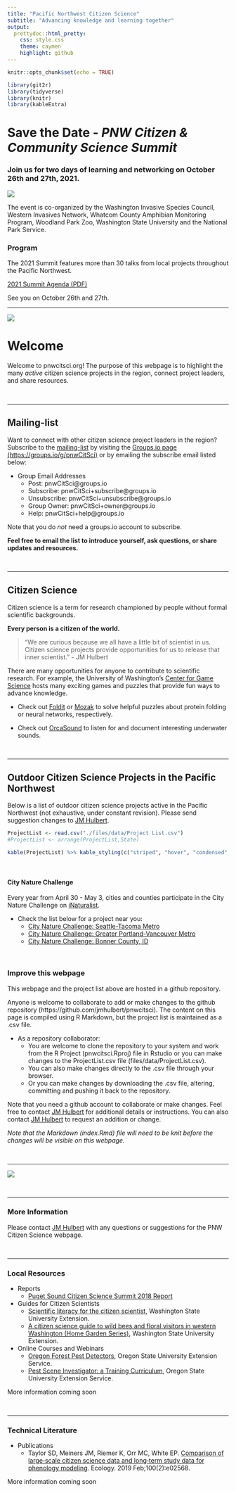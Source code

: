 ```yaml
---
title: "Pacific Northwest Citizen Science"
subtitle: "Advancing knowledge and learning together"
output: 
  prettydoc::html_pretty:
    css: style.css
    theme: caymen
    highlight: github
---
```

<!-- Global site tag (gtag.js) - Google Analytics -->
<script async src="https://www.googletagmanager.com/gtag/js?id=UA-44627976-9"></script>
<script>
  window.dataLayer = window.dataLayer || [];
  function gtag(){dataLayer.push(arguments);}
  gtag('js', new Date());
  gtag('config', 'UA-44627976-9');
</script>


```r
knitr::opts_chunk$set(echo = TRUE)
```


```r
library(git2r)
library(tidyverse)
library(knitr)
library(kableExtra)
```

# Save the Date - *PNW Citizen & Community Science Summit*  

###  Join us for two days of learning and networking on October 26th and 27th, 2021. 

[![](files/images/CitSciSummitWide.jpg)](https://www.eventbrite.com/e/pnw-citizen-science-summit-tickets-167104687619)

The event is co-organized by the Washington Invasive Species Council, Western Invasives Network, Whatcom County Amphibian Monitoring Program, Woodland Park Zoo, Washington State University and the National Park Service.

### **Program**

The 2021 Summit features more than 30 talks from local projects throughout the Pacific Northwest.

[2021 Summit Agenda (PDF)](./files/10.25.21 PNW CitSci Summit Final Agenda v2.pdf)

See you on October 26th and 27th.

***

![](files/images/PugetSoundCropped.jpg)

# Welcome
Welcome to pnwcitsci.org! The purpose of this webpage is to highlight the many *active* citizen science projects in the region, connect project leaders, and share resources. 

\  

***
## Mailing-list

Want to connect with other citizen science project leaders in the region? Subscribe to the [mailing-list](https://groups.io/g/pnwcitsci) by visiting the [Groups.io page (https://groups.io/g/pnwCitSci)](https://groups.io/g/pnwCitSci) or by emailing the subscribe email listed below: 

* Group Email Addresses
  +  Post: pnwCitSci@groups.io
  +  Subscribe: pnwCitSci+subscribe@groups.io
  +  Unsubscribe: pnwCitSci+unsubscribe@groups.io
  +  Group Owner: pnwCitSci+owner@groups.io
  +  Help: pnwCitSci+help@groups.io
  
Note that you do *not* need a groups.io account to subscribe.

**Feel free to email the list to introduce yourself, ask questions, or share updates and resources.** 

\  

***
## Citizen Science

Citizen science is a term for research championed by people without formal scientific backgrounds. 

**Every person is a citizen of the world.**

>"We are curious because we all have a little bit of scientist in us. Citizen science projects provide opportunities for us to release that inner scientist." - JM Hulbert

There are many opportunities for anyone to contribute to scientific research. For example, the University of Washington's [Center for Game Science](http://centerforgamescience.org/) hosts many exciting games and puzzles that provide fun ways to advance knowledge.

* Check out [Foldit](https://fold.it/) or [Mozak](https://www.mozak.science/landing) to solve helpful puzzles about protein folding or neural networks, respectively. 

* Check out [OrcaSound](https://www.orcasound.net/listen/) to listen for and document interesting underwater sounds.

\  

***
## Outdoor Citizen Science Projects in the Pacific Northwest

Below is a list of outdoor citizen science projects active in the Pacific Northwest (not exhaustive, under constant revision). Please send suggestion changes to [JM Hulbert](mailto:hulbe@wsu.edu).

```r
ProjectList <- read.csv("./files/data/Project List.csv")
#ProjectList <- arrange(ProjectList,State)
```

```r
kable(ProjectList) %>% kable_styling(c("striped", "hover", "condensed", "responsive", font_size = 5,fixed_thead=TRUE)) %>% column_spec(1, bold = T,border_right = T, width_min="11em") %>% column_spec(3, width_min="11em")  %>% column_spec(4, width_min="14em") %>% scroll_box(width = "95%") 
```
\ 

#### City Nature Challenge
Every year from April 30 - May 3, cities and counties participate in the City Nature Challenge on [iNaturalist](https://inaturalist.org). 

* Check the list below for a project near you:
  + [City Nature Challenge: Seattle-Tacoma Metro](https://www.inaturalist.org/projects/city-nature-challenge-2021-seattle-tacoma-metropolitan-area)
  + [City Nature Challenge: Greater Portland-Vancouver Metro](https://www.portland.gov/parks/nature/events/2021/4/30/city-nature-challenge)
  + [City Nature Challenge: Bonner County, ID](https://www.inaturalist.org/projects/city-nature-challenge-2021-bonner-county-id)


\

### Improve this webpage

This webpage and the project list above are hosted in a github repository.

Anyone is welcome to collaborate to add or make changes to the github repository (https://github.com/jmhulbert/pnwcitsci). The content on this page is compiled using R Markdown, but the project list is maintained as a .csv file.

* As a repository collaborator:
  + You are welcome to clone the repository to your system and work from the R Project (pnwcitsci.Rproj) file in Rstudio or you can make changes to the ProjectList.csv file (files/data/ProjectList.csv).
  + You can also make changes directly to the .csv file through your browser.
  + Or you can make changes by downloading the .csv file, altering, committing and pushing it back to the repository.

Note that you need a github account to collaborate or make changes. Feel free to contact [JM Hulbert](mailto:hulbe@wsu.edu) for additional details or instructions. You can also contact [JM Hulbert](mailto:hulbe@wsu.edu) to request an addition or change. 

*Note that the Markdown (index.Rmd) file will need to be knit before the changes will be visible on this webpage.*


\  

***

![](files/images/RootRotPocketCropped.jpg)

\  

***
### More Information
Please contact [JM Hulbert](https://jmhulbert.github.io) with any questions or suggestions for the PNW Citizen Science webpage. 

\  

***
### Local Resources

+ Reports
  + [Puget Sound Citizen Science Summit 2018 Report](https://ptmsc.org/uploads/pdf/Science/citizen_science/2018%20Puget%20Sound%20Summit%20Report_4-9-2018%20orig%20size.pdf)

* Guides for Citizen Scientists
    + [Scientific literacy for the citizen scientist](https://pubs.extension.wsu.edu/scientific-literacy-for-the-citizen-scientist), Washington State University Extension.
    + [A citizen science guide to wild bees and floral visitors in western Washington (Home Garden Series)](https://pubs.extension.wsu.edu/a-citizen-science-guide-to-wild-bees-and-floral-visitors-in-western-washington-home-garden-series), Washington State University Extension.

* Online Courses and Webinars
    + [Oregon Forest Pest Detectors](https://extension.oregonstate.edu/ofpd), Oregon State University Extension Service.
    + [Pest Scene Investigator: a Training Curriculum](https://catalog.extension.oregonstate.edu/em9161), Oregon State University Extension Service.

More information coming soon

\  

***
### Technical Literature

* Publications
    + Taylor SD, Meiners JM, Riemer K, Orr MC, White EP. [Comparison of large‐scale citizen science data and long‐term study data for phenology modeling](https://andrewsforest.oregonstate.edu/publications/5081). Ecology. 2019 Feb;100(2):e02568.
    
More information coming soon

